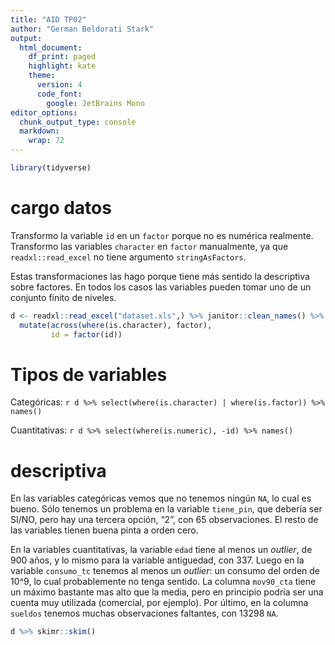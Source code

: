 ```yaml
---
title: "AID TP02"
author: "German Beldorati Stark"
output:
  html_document:
    df_print: paged
    highlight: kate
    theme:
      version: 4
      code_font: 
        google: JetBrains Mono
editor_options:
  chunk_output_type: console
  markdown:
    wrap: 72
---
```


```r
library(tidyverse)
```

# cargo datos

Transformo la variable `id` en un `factor` porque no es numérica realmente. Transformo
las variables `character` en `factor` manualmente, ya que `readxl::read_excel` 
no tiene argumento `stringAsFactors`.

Estas transformaciones las hago porque tiene más sentido la descriptiva sobre factores.
En todos los casos las variables pueden tomar uno de un conjunto finito de niveles.

```r
d <- readxl::read_excel("dataset.xls",) %>% janitor::clean_names() %>%
  mutate(across(where(is.character), factor),
         id = factor(id))
```

# Tipos de variables

Categóricas: `r d %>% select(where(is.character) | where(is.factor)) %>% names()`

Cuantitativas: `r d %>% select(where(is.numeric), -id) %>% names()`

# descriptiva

En las variables categóricas vemos que no tenemos ningún `NA`, lo cual es bueno.
Sólo tenemos un problema en la variable `tiene_pin`, que debería ser SI/NO, pero hay
una tercera opción, "2", con 65 observaciones. El resto de las variables tienen buena
pinta a orden cero.

En la variables cuantitativas, la variable `edad` tiene al menos un _outlier_, de 900 años, y lo mismo para la variable antiguedad, con 337. Luego en la variable `consumo_tc` tenemos al menos un _outlier_: un consumo del orden de 10^9, lo cual probablemente no tenga sentido. La columna `mov90_cta` tiene un máximo bastante mas alto que la media, pero en principio podría ser una cuenta muy utilizada (comercial, por ejemplo). Por último, en la columna `sueldos` tenemos muchas observaciones faltantes, con 13298 `NA`.


```r
d %>% skimr::skim()
```

